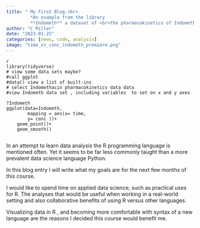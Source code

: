```yaml
---
title: " My First Blog.<br>
         *An example from the library    
         **Indometh** a dataset of <br>the pharmacokinetics of Indomethacin*"
author: "C Miller"
date: "2023-01-25"
categories: [news, code, analysis]
image: "time_vs_conc_indometh_premiere.png"
---
```


```
{r}

library(tidyverse)
# view some data sets maybe?
#call ggplot
#data() view a list of built-ins
# select Indomethacin pharmacokinetics data data
#view Indometh data set , including variables  to set on x and y axes

?Indometh
ggplot(data=Indometh,
        mapping = aes(x= time,
        y= conc ))+
    geom_point()+
    geom_smooth()


```

In an attempt to learn data analysis the R programming language is mentioned often. Yet it seems to be far less commonly taught than a more prevalent data science language Python.

In this blog entry I will write what my goals are for the next few months of this course.

I would like to spend time on applied data science, such as practical uses for R. The analyses that would be useful when working in a real-world setting and also collaborative benefits of using R versus other languages.

Visualizing data in R , and becoming more comfortable with syntax of a new language are the reasons I decided this course would benefit me.
